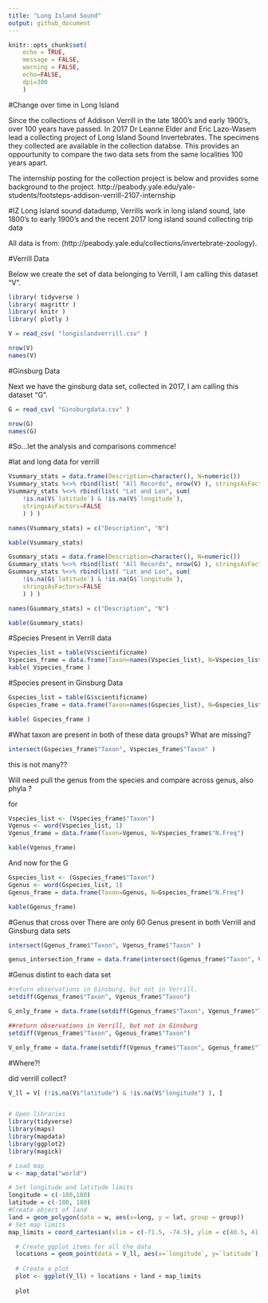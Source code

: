 ```yaml
---
title: "Long Island Sound"
output: github_document
---
```


```r
knitr::opts_chunk$set(
	echo = TRUE,
	message = FALSE,
	warning = FALSE,
	echo=FALSE,
	dpi=300
	)
```

#Change over time in Long Island

Since the collections of Addison Verrill in the late 1800's and early 1900's, over 100 years have passed.  In 2017 Dr Leanne Elder and Eric Lazo-Wasem lead a collecting project of Long Island Sound Invertebrates.  The specimens they collected are available in the collection databse.  This provides an oppourtunity to compare the two data sets from the same localities 100 years apart.  

The internship posting for the collection project is below and provides some background to the project. 
http://peabody.yale.edu/yale-students/footsteps-addison-verrill-2107-internship



#IZ Long Island sound datadump, 
Verrills work in long island sound, late 1800's to early 1900's and the recent 2017 long island sound collecting trip data  

All data is from:
(http://peabody.yale.edu/collections/invertebrate-zoology).


#Verrill Data

Below we create the set of data belonging to Verrill, I am calling this dataset "V".


```r
library( tidyverse )
library( magrittr )
library( knitr )
library( plotly )

V = read_csv( "longislandverrill.csv" )

nrow(V)
names(V)

```


#Ginsburg Data

Next we have the ginsburg data set, collected in 2017, I am calling this dataset "G".

```r

G = read_csv( "Ginsburgdata.csv" )

nrow(G)
names(G)

```


#So...let the analysis and comparisons commence!

#lat and long data for verrill

```r

Vsummary_stats = data.frame(Description=character(), N=numeric())
Vsummary_stats %<>% rbind(list( "All Records", nrow(V) ), stringsAsFactors=FALSE )
Vsummary_stats %<>% rbind(list( "Lat and Lon", sum( 
	!is.na(V$`latitude`) & !is.na(V$`longitude`), 
	stringsAsFactors=FALSE
	) ) )

names(Vsummary_stats) = c("Description", "N")

kable(Vsummary_stats)

```

```r

Gsummary_stats = data.frame(Description=character(), N=numeric())
Gsummary_stats %<>% rbind(list( "All Records", nrow(G) ), stringsAsFactors=FALSE )
Gsummary_stats %<>% rbind(list( "Lat and Lon", sum( 
	!is.na(G$`latitude`) & !is.na(G$`longitude`), 
	stringsAsFactors=FALSE
	) ) )

names(Gsummary_stats) = c("Description", "N")

kable(Gsummary_stats)

```

#Species Present in Verrill data

```r

Vspecies_list = table(V$scientificname)
Vspecies_frame = data.frame(Taxon=names(Vspecies_list), N=Vspecies_list)
kable( Vspecies_frame )

```


#Species present in Ginsburg Data

```r

Gspecies_list = table(G$scientificname)
Gspecies_frame = data.frame(Taxon=names(Gspecies_list), N=Gspecies_list)

kable( Gspecies_frame )

```


#What taxon are present in both of these data groups? What are missing?

```r

intersect(Gspecies_frame$"Taxon", Vspecies_frame$"Taxon" )

```

this is not many??

Will need pull the genus from the species and compare across genus, also phyla ?

for 


```r

Vspecies_list <- (Vspecies_frame$"Taxon")
Vgenus <- word(Vspecies_list, 1)
Vgenus_frame = data.frame(Taxon=Vgenus, N=Vspecies_frame$"N.Freq")

kable(Vgenus_frame)

```

And now for the G

```r
Gspecies_list <- (Gspecies_frame$"Taxon")
Ggenus <- word(Gspecies_list, 1)
Ggenus_frame = data.frame(Taxon=Ggenus, N=Gspecies_frame$"N.Freq")

kable(Ggenus_frame)
```

#Genus that cross over
There are only 60 Genus present in both Verrill and Ginsburg data sets

```r

intersect(Ggenus_frame$"Taxon", Vgenus_frame$"Taxon" )

genus_intersection_frame = data.frame(intersect(Ggenus_frame$"Taxon", Vgenus_frame$"Taxon"))

```

#Genus distint to each data set

```r

#return observations in Ginsburg, but not in Verrill.
setdiff(Ggenus_frame$"Taxon", Vgenus_frame$"Taxon") 

G_only_frame = data.frame(setdiff(Ggenus_frame$"Taxon", Vgenus_frame$"Taxon"))


```

```r

##return observations in Verrill, but not in Ginsburg
setdiff(Vgenus_frame$"Taxon", Ggenus_frame$"Taxon") 

V_only_frame = data.frame(setdiff(Vgenus_frame$"Taxon", Ggenus_frame$"Taxon"))
```


#Where?!

did verrill collect?

```r
V_ll = V[ (!is.na(V$"latitude") & !is.na(V$"longitude") ), ]


# Open libraries
library(tidyverse)
library(maps)
library(mapdata)
library(ggplot2)
library(magick)

# Load map
w <- map_data("world")

# Set longitude and latitude limits
longitude = c(-180,180)
latitude = c(-180, 180)
#Create object of land
land = geom_polygon(data = w, aes(x=long, y = lat, group = group))
# Set map limits
map_limits = coord_cartesian(xlim = c(-71.5, -74.5), ylim = c(40.5, 41.5))

  # Create ggplot items for all the data  
  locations = geom_point(data = V_ll, aes(x=`longitude`, y=`latitude`), color="red", alpha = 1, size=1)
  
  # Create a plot
  plot <- ggplot(V_ll) + locations + land + map_limits
  
  plot
  

```



